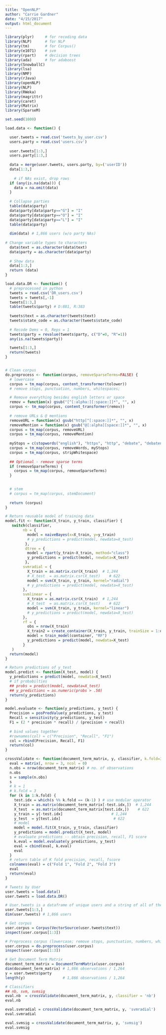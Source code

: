 ```yaml
---
title: "OpenNLP"
author: "Carrie Gardner"
date: "4/15/2017"
output: html_document
---
```


```r
library(plyr)     # for recoding data
library(NLP)      # for NLP
library(tm)       # for Corpus()
library(e1071)    # svm
library(rpart)    # decision trees
library(ada)      # for adaboost
library(SnowballC)
library(lsa)
library(NMF)
library(rJava)
library(openNLP)
library(NLP)  
library(RWeka)
library(magrittr)
library(caret)
library(Matrix)
library(SparseM)
```


```r
set.seed(1000)

load.data <- function() {

  user.tweets = read.csv('tweets_by_user.csv')
  users.party = read.csv('users.csv')
  
  user.tweets[1:3,]
  users.party[1:3,]
  
  data = merge(user.tweets, users.party, by=('userID'))
  data[1:3,]
  
    # if NAs exist, drop rows
  if (any(is.na(data))) {
    data = na.omit(data)
  }
  
  # Collapse parties
  table(data$party)
  data$party[data$party=="G"] = "I"
  data$party[data$party=="O"] = "I"
  data$party[data$party=="L"] = "I"
  table(data$party)
  
  dim(data) # 1,866 users (w/o party NAs)
  
# Change variable types to characters
  data$text = as.character(data$text)
  data$party = as.character(data$party)
  
  # Show data
  data[1:3,]
  return (data)
}

load.data.DR <- function() {
  # preprocessed in python
  tweets = read.csv('DR_users.csv')
  tweets = tweets[,-1]
  tweets[1:3,]
  table(tweets$party) # D:881, R:383
  
  tweets$text = as.character(tweets$text)
  tweets$state_code = as.character(tweets$state_code)
  
  # Recode Dems = 0, Reps = 1
  tweets$party = revalue(tweets$party, c("D"=0, "R"=1))
  any(is.na(tweets$party))

  tweets[1:3,]
  return(tweets)
}


# Clean corpus
do.preprocess <- function(corpus, removeSparseTerms=FALSE) {
  # lowercase
  corpus = tm_map(corpus, content_transformer(tolower))
  # remove stops, punctuation, numbers, whitespaces; 

  # Remove everything besides english letters or space
  remov = function(x) gsub("[^[:alpha:][:space:]]*", "", x)
  corpus <- tm_map(corpus, content_transformer(remov))
  
  # remove URLs & @ mentions
  removeURL = function(x) gsub("http[^[:space:]]*", "", x)
  removeMention = function(x) gsub("@[:alpha][space:]]*", "", x)
  corpus = tm_map(corpus, removeURL)
  corpus = tm_map(corpus, removeMention)
  
  myStops = c(stopwords("english"), "https", "http", "debate", "debatenight", "debate night")
  corpus = tm_map(corpus, removeWords, myStops)
  corpus = tm_map(corpus, stripWhitespace)
  
  ## Optional - remove sparse terms
  if (removeSparseTerms) {
    corpus = tm_map(corpus, removeSparseTerms)
  }
  

  # stem
  # corpus = tm_map(corpus, stemDocument)
  
  return (corpus)
}
```

```r
# Return reusable model of training data
model.fit <- function(X_train, y_train, classifier) {
   switch(classifier, 
        nb = {
          model = naiveBayes(x=X_train, y=y_train)
          # y_predictions = predict(model, newdata=X_test)
         },
         dtree = {
          model = rpart(y_train~X_train, method="class")
          y_predictions = predict(model, newdata=X_test)
         },
        svmradial = {
          X_train = as.matrix.csr(X_train)  # 1,244
          # X_test  = as.matrix.csr(X_test)    # 622
          model = svm(X_train, y_train, kernel="radial")
          # y_predictions = predict(model, newdata=X_test)
        },
        svmlinear = {
          X_train = as.matrix.csr(X_train)  # 1,244
          # X_test  = as.matrix.csr(X_test)    # 622
          model = svm(X_train, y_train, kernel="linear")
          # y_predictions = predict(model, newdata=X_test)
        },
        rf = {
          obs = nrow(X_train)
          X_train2 = create_container(X_train, y_train, trainSize = 1:obs, virgin=FALSE)
          model = train_model(container, "RF")
          y_predictions = predict(model, newdata=X_test)  
        }
   )
  return(model)
}

# Return predictions of y_test
model.predict <- function(X_test, model) {
  y_predictions = predict(model, newdata=X_test)
  # if probabilties
  ## probs = predict(model, newdata=X_test)
  ## y_predictions = as.numeric(probs > .50)
  return(y_predictions)
}

model.evaluate <- function(y_predictions, y_test) {
  Precision = posPredValue(y_predictions, y_test)
  Recall = sensitivity(y_predictions, y_test)
  F1 = (2 * precision * recall) / (precision + recall)
  
  # bind values together
  #rownames(col) = c("Precision", "Recall", "F1")
  col = rbind(Precision, Recall, F1)
  return(col)
}

crossValidate <- function(document_term_matrix, y, classifier, k.fold=3) {
  eval = matrix(, nrow = 3, ncol = 0)
  n.obs = nrow(document_term_matrix) # no. of observations 
  n.obs
  s = sample(n.obs)
  s
  # k = 1
  # k.fold = 3
  for (k in 1:k.fold) {
    test.idx = which(s %% k.fold == (k-1) ) # use modular operator
    X_train = as.matrix(document_term_matrix[-test.idx,])  # 1,244
    X_test  = as.matrix(document_term_matrix[test.idx,])    # 622
    y_train = y[-test.idx]                      # 1,244
    y_test  = y[test.idx]                        # 622
    # model 
    model = model.fit(X_train, y_train, classifier)
    y_predictions = model.predict(X_test, model)
    # evaluate predictions -- obtain precision, recall, F1 score
    k.eval = model.evaluate(y_predictions, y_test)
    eval = cbind(eval, k.eval)
    eval
  }
  # return table of K fold precision, recall, fscore 
  colnames(eval) = c("Fold 1", "Fold 2", "Fold 3")
  eval
  return(eval)
}


```

```r
# Tweets by User
user.tweets = load.data()
user.tweets = load.data.DR()
```

```r
# User.tweets is a dataframe of unique users and a string of all of their tweets 
user.tweets[1:3,]
dim(user.tweets) # 1,866 users

# Get corpus
user.corpus = Corpus(VectorSource(user.tweets$text))
inspect(user.corpus[1:3])

# Preprocess corpus (lowercase; remove stops, punctuation, numbers, whitespaces; stem)
user.corpus = do.preprocess(user.corpus)
inspect(user.corpus[1:3])

# Get Document Term Matrix
document_term_matrix = DocumentTermMatrix(user.corpus)
dim(document_term_matrix) # 1,866 observations / 1,264
y = user.tweets$party
length(y)                 # 1,866 observations / 1,264

# Classifiers
## nb, svm, svmsig
eval.nb  = crossValidate(document_term_matrix, y, classifier = 'nb')
eval.nb

eval.svmradial = crossValidate(document_term_matrix, y, 'svmradial')
eval.svmradial

eval.svmsig = crossValidate(document_term_matrix, y, 'svmsig')
eval.svmsig
```


